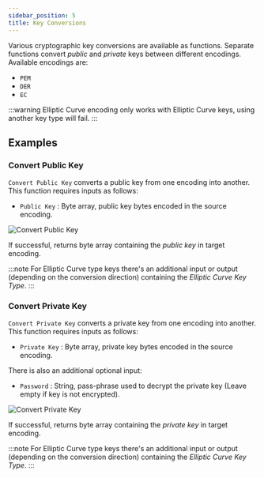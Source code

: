 ```yaml
---
sidebar_position: 5
title: Key Conversions
---
```



Various cryptographic key conversions are available as functions.
Separate functions convert *public* and *private* keys between different encodings.
Available encodings are:

* `PEM`
* `DER`
* `EC`

:::warning
Elliptic Curve encoding only works with Elliptic Curve keys, using another key type will fail.
:::

## Examples
### Convert Public Key

`Convert Public Key` converts a public key from one encoding into another. This function requires inputs as follows:

* `Public Key` <Step text="1"/> : Byte array, public key bytes encoded in the source encoding.

![Convert Public Key](_static/img/convert_key_pub_pem_der.png)

If successful, returns byte array containing the *public key* <Step text="3"/> in target encoding.

:::note
For Elliptic Curve type keys there's an additional input or output (depending on the conversion direction)
containing the *Elliptic Curve Key Type*.
:::

### Convert Private Key

`Convert Private Key` converts a private key from one encoding into another. This function requires inputs as follows:

* `Private Key` <Step text="1"/> : Byte array, private key bytes encoded in the source encoding.

There is also an additional optional input:

* `Password` <Step text="2"/> : String, pass-phrase used to decrypt the private key
(Leave empty if key is not encrypted).

![Convert Private Key](_static/img/convert_key_pem_der.png)

If successful, returns byte array containing the *private key* <Step text="3"/> in target encoding.

:::note
For Elliptic Curve type keys there's an additional input or output (depending on the conversion direction)
containing the *Elliptic Curve Key Type*.
:::